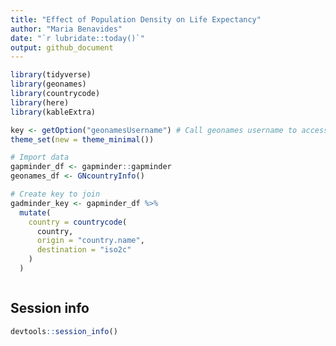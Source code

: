 ```yaml
---
title: "Effect of Population Density on Life Expectancy"
author: "Maria Benavides"
date: "`r lubridate::today()`"
output: github_document
---
```


```r
library(tidyverse)
library(geonames)
library(countrycode)
library(here)
library(kableExtra)

key <- getOption("geonamesUsername") # Call geonames username to access data
theme_set(new = theme_minimal())
```

```r
# Import data 
gapminder_df <- gapminder::gapminder
geonames_df <- GNcountryInfo()

# Create key to join
gadminder_key <- gapminder_df %>%
  mutate(
    country = countrycode(
      country, 
      origin = "country.name", 
      destination = "iso2c"
    )
  )



```

## Session info

```r
devtools::session_info()
```
